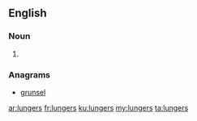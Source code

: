==English==

===Noun===
{{head|en}}

# {{plural of|lunger}}

===Anagrams===
* [[grunsel#English|grunsel]]

[[ar:lungers]]
[[fr:lungers]]
[[ku:lungers]]
[[my:lungers]]
[[ta:lungers]]
